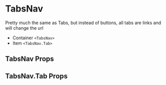
# TabsNav

Pretty much the same as Tabs, but instead of buttons, all tabs are links and will change the url

- Container `<TabsNav>`
- Item `<TabsNav.Tab>`

## TabsNav Props

<ArgsTable of={TabsNav} />

## TabsNav.Tab Props

<ArgsTable of={Item} />
